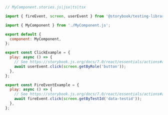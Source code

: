 ```js
// MyComponent.stories.js|jsx|ts|tsx

import { fireEvent, screen, userEvent } from '@storybook/testing-library';

import { MyComponent } from './MyComponent.js';

export default {
  component: MyComponent,
};

export const ClickExample = {
  play: async () => {
    // See https://storybook.js.org/docs/7.0/react/essentials/actions#automatically-matching-args to learn how to setup logging in the Actions panel
    await userEvent.click(screen.getByRole('button'));
  },
};

export const FireEventExample = {
  play: async () => {
    // See https://storybook.js.org/docs/7.0/react/essentials/actions#automatically-matching-args to learn how to setup logging in the Actions panel
    await fireEvent.click(screen.getByTestId('data-testid'));
  },
};
```
